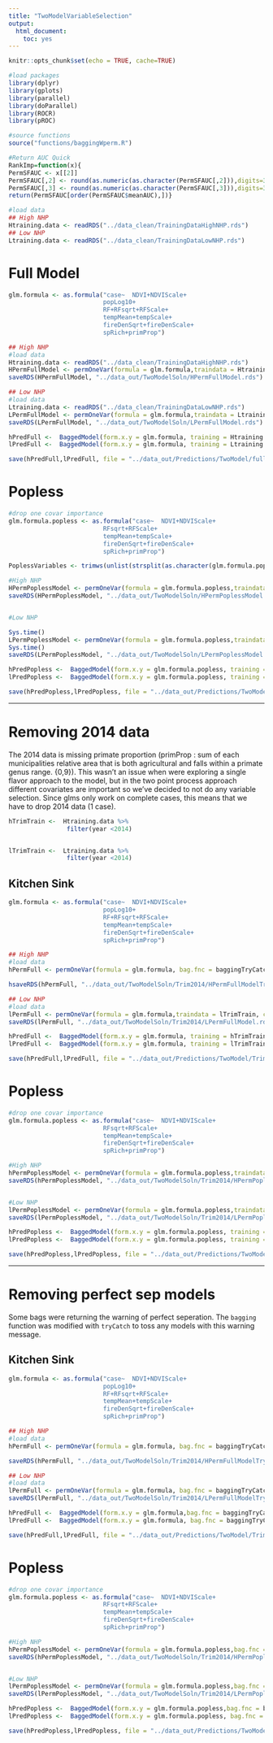 ```yaml
---
title: "TwoModelVariableSelection"
output: 
  html_document: 
    toc: yes
---
```


```r
knitr::opts_chunk$set(echo = TRUE, cache=TRUE)
```


```r
#load packages
library(dplyr)
library(gplots)
library(parallel)
library(doParallel)
library(ROCR)
library(pROC)

#source functions
source("functions/baggingWperm.R")

#Return AUC Quick
RankImp=function(x){
PermSFAUC <- x[[2]]
PermSFAUC[,2] <- round(as.numeric(as.character(PermSFAUC[,2])),digits=3)
PermSFAUC[,3] <- round(as.numeric(as.character(PermSFAUC[,3])),digits=3)
return(PermSFAUC[order(PermSFAUC$meanAUC),])}

#load data
## High NHP
Htraining.data <- readRDS("../data_clean/TrainingDataHighNHP.rds")
## Low NHP
Ltraining.data <- readRDS("../data_clean/TrainingDataLowNHP.rds")
```

# Full Model



```r
glm.formula <- as.formula("case~  NDVI+NDVIScale+
                          popLog10+
                          RF+RFsqrt+RFScale+
                          tempMean+tempScale+
                          fireDenSqrt+fireDenScale+
                          spRich+primProp") 

## High NHP
#load data
Htraining.data <- readRDS("../data_clean/TrainingDataHighNHP.rds")
HPermFullModel <- permOneVar(formula = glm.formula,traindata = Htraining.data, cores = 10, no.iterations = 500, perm = 10, viz = TRUE, title="High NHP Full Model")
saveRDS(HPermFullModel, "../data_out/TwoModelSoln/HPermFullModel.rds")

## Low NHP
#load data
Ltraining.data <- readRDS("../data_clean/TrainingDataLowNHP.rds")
LPermFullModel <- permOneVar(formula = glm.formula,traindata = Ltraining.data, cores = 10, no.iterations = 500, perm = 10, viz = TRUE, title="Low NHP Full Model")
saveRDS(LPermFullModel, "../data_out/TwoModelSoln/LPermFullModel.rds")
```

```r

hPredFull <-  BaggedModel(form.x.y = glm.formula, training = Htraining.data, new.data = Htraining.data, no.iterations = 500)
lPredFull <-  BaggedModel(form.x.y = glm.formula, training = Ltraining.data, new.data = Ltraining.data, no.iterations = 500)

save(hPredFull,lPredFull, file = "../data_out/Predictions/TwoModel/fullPredictions.RData")


```

# Popless 
```r
#drop one covar importance
glm.formula.popless <- as.formula("case~  NDVI+NDVIScale+ 
                          RFsqrt+RFScale+
                          tempMean+tempScale+
                          fireDenSqrt+fireDenScale+
                          spRich+primProp") 

PoplessVariables <- trimws(unlist(strsplit(as.character(glm.formula.popless)[3], "+", fixed = T)), which = "both")

#High NHP
HPermPoplessModel <- permOneVar(formula = glm.formula.popless,traindata = Htraining.data, cores=10, no.iterations = 500, perm = 10,viz=TRUE, title="High NHP, Popless" ) 
saveRDS(HPermPoplessModel, "../data_out/TwoModelSoln/HPermPoplessModel.rds")


#Low NHP

Sys.time()
LPermPoplessModel <- permOneVar(formula = glm.formula.popless,traindata = Ltraining.data, cores=10, no.iterations = 500, perm = 10 ,viz=TRUE, title="Low NHP, Popless")
Sys.time()
saveRDS(LPermPoplessModel, "../data_out/TwoModelSoln/LPermPoplessModel.rds")


```

```r


hPredPopless <-  BaggedModel(form.x.y = glm.formula.popless, training = Htraining.data, new.data = Htraining.data, no.iterations = 500)
lPredPopless <-  BaggedModel(form.x.y = glm.formula.popless, training = Ltraining.data, new.data = Ltraining.data, no.iterations = 500)

save(hPredPopless,lPredPopless, file = "../data_out/Predictions/TwoModel/poplessPredictions.RData")

```

***

# Removing 2014 data

The 2014 data is missing primate proportion (primProp : sum of each municipalities relative area that is both agricultural and falls within a primate genus range. {0,9}). This wasn't an issue when were exploring a single flavor approach to the model, but in the two point process approach different covariates are important so we've decided to not do any variable selection. Since glms only work on complete cases, this means that we have to drop 2014 data (1 case). 

```r
hTrimTrain <-  Htraining.data %>%
                filter(year <2014)


lTrimTrain <-  Ltraining.data %>%
                filter(year <2014)

```

## Kitchen Sink

```r
glm.formula <- as.formula("case~  NDVI+NDVIScale+
                          popLog10+
                          RF+RFsqrt+RFScale+
                          tempMean+tempScale+
                          fireDenSqrt+fireDenScale+
                          spRich+primProp") 

## High NHP
#load data
hPermFull <- permOneVar(formula = glm.formula, bag.fnc = baggingTryCatch, traindata = hTrimTrain, cores = 10, no.iterations = 50, perm = 10, viz = TRUE, title="High NHP Full Model")

hsaveRDS(hPermFull, "../data_out/TwoModelSoln/Trim2014/HPermFullModelTryCatch.rds")

## Low NHP
#load data
lPermFull <- permOneVar(formula = glm.formula,traindata = lTrimTrain, cores = 10, no.iterations = 500, perm = 10, viz = TRUE, title="Low NHP Full Model")
saveRDS(lPermFull, "../data_out/TwoModelSoln/Trim2014/LPermFullModel.rds")
```

```r

hPredFull <-  BaggedModel(form.x.y = glm.formula, training = hTrimTrain, new.data = hTrimTrain, no.iterations = 500)
lPredFull <-  BaggedModel(form.x.y = glm.formula, training = lTrimTrain, new.data = lTrimTrain, no.iterations = 500)

save(hPredFull,lPredFull, file = "../data_out/Predictions/TwoModel/Trim2014/fullPredictions.RData")
```


# Popless 
```r
#drop one covar importance
glm.formula.popless <- as.formula("case~  NDVI+NDVIScale+ 
                          RFsqrt+RFScale+
                          tempMean+tempScale+
                          fireDenSqrt+fireDenScale+
                          spRich+primProp") 

#High NHP
hPermPoplessModel <- permOneVar(formula = glm.formula.popless,traindata = hTrimTrain, cores=10, no.iterations = 500, perm = 10,viz=TRUE, title="High NHP, Popless" ) 
saveRDS(hPermPoplessModel, "../data_out/TwoModelSoln/Trim2014/HPermPoplessModel.rds")


#Low NHP
lPermPoplessModel <- permOneVar(formula = glm.formula.popless,traindata = lTrimTrain, cores=10, no.iterations = 500, perm = 10 ,viz=TRUE, title="Low NHP, Popless")
saveRDS(lPermPoplessModel, "../data_out/TwoModelSoln/Trim2014/LPermPoplessModel.rds")


```

```r


hPredPopless <-  BaggedModel(form.x.y = glm.formula.popless, training = hTrimTrain, new.data = hTrimTrain, no.iterations = 500)
lPredPopless <-  BaggedModel(form.x.y = glm.formula.popless, training = lTrimTrain, new.data = lTrimTrain, no.iterations = 500)

save(hPredPopless,lPredPopless, file = "../data_out/Predictions/TwoModel/Trim2014/poplessPredictions.RData")

```


***

# Removing perfect sep models

Some bags were returning the warning of perfect seperation. The `bagging` function was modified with `tryCatch` to toss any models with this warning message. 

## Kitchen Sink

```r
glm.formula <- as.formula("case~  NDVI+NDVIScale+
                          popLog10+
                          RF+RFsqrt+RFScale+
                          tempMean+tempScale+
                          fireDenSqrt+fireDenScale+
                          spRich+primProp") 

## High NHP
#load data
hPermFull <- permOneVar(formula = glm.formula, bag.fnc = baggingTryCatch, traindata = hTrimTrain, cores = 10, no.iterations = 500, perm = 10, viz = TRUE, title="High NHP Full Model")

saveRDS(hPermFull, "../data_out/TwoModelSoln/Trim2014/HPermFullModelTryCatch.rds")

## Low NHP
#load data
lPermFull <- permOneVar(formula = glm.formula, bag.fnc = baggingTryCatch,traindata = lTrimTrain, cores = 10, no.iterations = 500, perm = 10, viz = TRUE, title="Low NHP Full Model")
saveRDS(lPermFull, "../data_out/TwoModelSoln/Trim2014/LPermFullModelTryCatch.rds")
```

```r

hPredFull <-  BaggedModel(form.x.y = glm.formula,bag.fnc = baggingTryCatch, training = hTrimTrain, new.data = hTrimTrain, no.iterations = 500)
lPredFull <-  BaggedModel(form.x.y = glm.formula, bag.fnc = baggingTryCatch,training = lTrimTrain, new.data = lTrimTrain, no.iterations = 500)

save(hPredFull,lPredFull, file = "../data_out/Predictions/TwoModel/Trim2014/fullPredictionsTryCatch.RData")
```


# Popless 
```r
#drop one covar importance
glm.formula.popless <- as.formula("case~  NDVI+NDVIScale+ 
                          RFsqrt+RFScale+
                          tempMean+tempScale+
                          fireDenSqrt+fireDenScale+
                          spRich+primProp") 

#High NHP
hPermPoplessModel <- permOneVar(formula = glm.formula.popless,bag.fnc = baggingTryCatch,traindata = hTrimTrain, cores=10, no.iterations = 500, perm = 10,viz=TRUE, title="High NHP, Popless" ) 
saveRDS(hPermPoplessModel, "../data_out/TwoModelSoln/Trim2014/HPermPoplessModelTryCatch.rds")


#Low NHP
lPermPoplessModel <- permOneVar(formula = glm.formula.popless,bag.fnc = baggingTryCatch,traindata = lTrimTrain, cores=10, no.iterations = 500, perm = 10 ,viz=TRUE, title="Low NHP, Popless")
saveRDS(lPermPoplessModel, "../data_out/TwoModelSoln/Trim2014/LPermPoplessModelTryCatch.rds")


```

```r


hPredPopless <-  BaggedModel(form.x.y = glm.formula.popless,bag.fnc = baggingTryCatch, training = hTrimTrain, new.data = hTrimTrain, no.iterations = 500)
lPredPopless <-  BaggedModel(form.x.y = glm.formula.popless, bag.fnc = baggingTryCatch,training = lTrimTrain, new.data = lTrimTrain, no.iterations = 500)

save(hPredPopless,lPredPopless, file = "../data_out/Predictions/TwoModel/Trim2014/poplessPredictionsTryCatch.RData")

```
